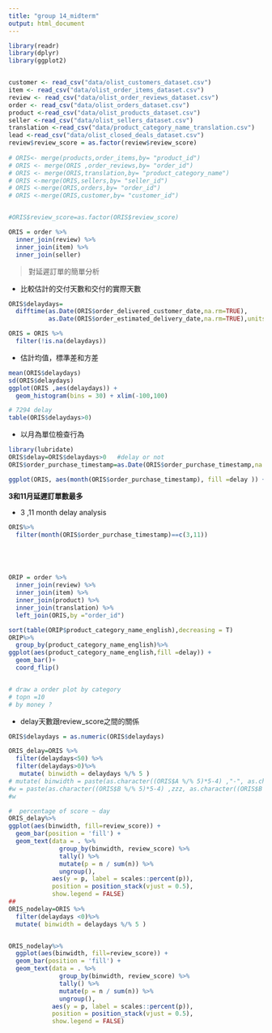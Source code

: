 ```yaml
---
title: "group 14_midterm"
output: html_document
---
```


```r
library(readr)
library(dplyr)
library(ggplot2)


customer <- read_csv("data/olist_customers_dataset.csv")
item <- read_csv("data/olist_order_items_dataset.csv")
review <- read_csv("data/olist_order_reviews_dataset.csv")         
order <- read_csv("data/olist_orders_dataset.csv")
product <-read_csv("data/olist_products_dataset.csv")
seller <-read_csv("data/olist_sellers_dataset.csv")
translation <-read_csv("data/product_category_name_translation.csv")
lead <-read_csv("data/olist_closed_deals_dataset.csv")
review$review_score = as.factor(review$review_score)
 
# ORIS<- merge(products,order_items,by= "product_id")
# ORIS <- merge(ORIS ,order_reviews,by= "order_id")
# ORIS <- merge(ORIS,translation,by= "product_category_name")
# ORIS <-merge(ORIS,sellers,by= "seller_id")
# ORIS <-merge(ORIS,orders,by= "order_id")
# ORIS <-merge(ORIS,customer,by= "customer_id")


#ORIS$review_score=as.factor(ORIS$review_score)


```


```r
ORIS = order %>%
  inner_join(review) %>%
  inner_join(item) %>%
  inner_join(seller)
```


>對延遲訂單的簡單分析

- 比較估計的交付天數和交付的實際天數
```r
ORIS$delaydays=
  difftime(as.Date(ORIS$order_delivered_customer_date,na.rm=TRUE),
           as.Date(ORIS$order_estimated_delivery_date,na.rm=TRUE),units = "days")

ORIS = ORIS %>%
  filter(!is.na(delaydays))

```

- 估計均值，標準差和方差
```r
mean(ORIS$delaydays)
sd(ORIS$delaydays)
ggplot(ORIS ,aes(delaydays)) +
  geom_histogram(bins = 30) + xlim(-100,100)

# 7294 delay
table(ORIS$delaydays>0)
```
- 以月為單位檢查行為

```r
library(lubridate)
ORIS$delay=ORIS$delaydays>0   #delay or not   
ORIS$order_purchase_timestamp=as.Date(ORIS$order_purchase_timestamp,na.rm=TRUE)

ggplot(ORIS, aes(month(ORIS$order_purchase_timestamp), fill =delay )) + geom_bar()
```
**3和11月延遲訂單數最多**



- 3 ,11 month delay analysis
```r

ORIS%>%
  filter(month(ORIS$order_purchase_timestamp)==c(3,11))






```

```r
ORIP = order %>%
  inner_join(review) %>%
  inner_join(item) %>%
  inner_join(product) %>%
  inner_join(translation) %>%
  left_join(ORIS,by ="order_id")
```


```r

sort(table(ORIP$product_category_name_english),decreasing = T)
ORIP%>%
  group_by(product_category_name_english)%>%
ggplot(aes(product_category_name_english,fill =delay)) +
  geom_bar()+ 
  coord_flip()


# draw a order plot by category
# topn =10
# by money ?

```


- delay天數跟review_score之間的關係
```r
ORIS$delaydays = as.numeric(ORIS$delaydays)

ORIS_delay=ORIS %>%
  filter(delaydays<50) %>%
  filter(delaydays>0)%>%
   mutate( binwidth = delaydays %/% 5 )
# mutate( binwidth = paste(as.character((ORIS$A %/% 5)*5-4) ,"-", as.character((ORIS$A %/% 5)*5)))
#w = paste(as.character((ORIS$B %/% 5)*5-4) ,zzz, as.character((ORIS$B %/% 5)*5))
#w

#  percentage of score ~ day
ORIS_delay%>%
ggplot(aes(binwidth, fill=review_score)) +
  geom_bar(position = 'fill') +
  geom_text(data = . %>% 
              group_by(binwidth, review_score) %>%
              tally() %>%
              mutate(p = n / sum(n)) %>%
              ungroup(),
            aes(y = p, label = scales::percent(p)),
            position = position_stack(vjust = 0.5),
            show.legend = FALSE)
## 
ORIS_nodelay=ORIS %>%
  filter(delaydays <0)%>%
  mutate( binwidth = delaydays %/% 5 )


ORIS_nodelay%>%
  ggplot(aes(binwidth, fill=review_score)) +
  geom_bar(position = 'fill') +
  geom_text(data = . %>% 
              group_by(binwidth, review_score) %>%
              tally() %>%
              mutate(p = n / sum(n)) %>%
              ungroup(),
            aes(y = p, label = scales::percent(p)),
            position = position_stack(vjust = 0.5),
            show.legend = FALSE)

```
